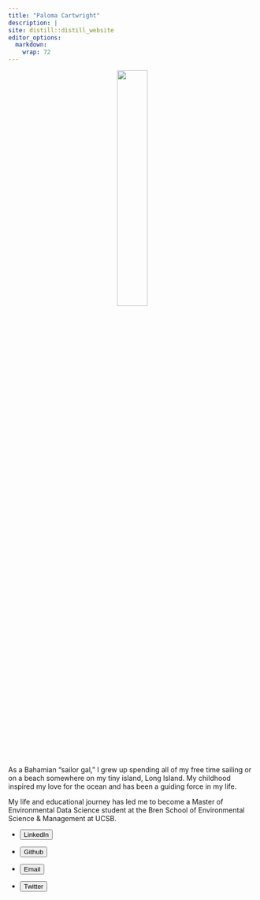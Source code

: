 ```yaml
---
title: "Paloma Cartwright"
description: | 
site: distill::distill_website
editor_options: 
  markdown: 
    wrap: 72
---
```



<center>
![](face.jpeg){width="35%"}
</center>  

<br>
  
<p class="intro">
As a Bahamian "sailor gal," I grew up spending all of my free time sailing or on a beach somewhere on my tiny island, Long Island. My childhood inspired my love for the ocean and has been a guiding force in my life.
</p>

<p class="intro">
My life and educational journey has led me to become a Master of Environmental Data Science student at the Bren School of Environmental Science & Management at UCSB.
</p>

<ul class="link_buttons">

<li>

<a href="https://www.linkedin.com/in/paloma-cartwright-257b85171/">
<button class="button"> LinkedIn </button> </a>

</li>

<li>

<a href="https://github.com/palomacartwright">
<button class="button">Github </button> </a>

</li>

<li>

<a href="mailto:palomacartwright@bren.ucsb.edu"> <button class="button">Email
</button> </a>

</li>

<li>

<a href="https://twitter.com/palomacart"> <button class="button">Twitter
</button> </a>

</li>

</ul>
